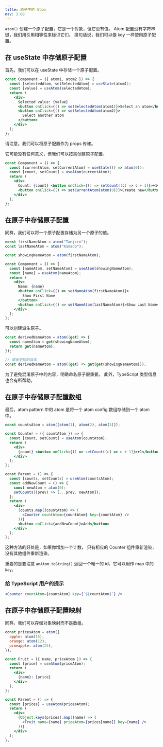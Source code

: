 ```yaml
---
title: 原子中的 Atom
nav: 3.08
---
```


`atom()` 创建一个原子配置，它是一个对象，但它没有值。
Atom 配置没有字符串键，我们用引用相等性来标识它们。
换句话说，我们可以像 key 一样使用原子配置。

## 在 useState 中存储原子配置

首先，我们可以在 useState 中存储一个原子配置。

```jsx
const Component = ({ atom1, atom2 }) => {
  const [selectedAtom, setSelectedAtom] = useState(atom1);
  const [value] = useAtom(selectedAtom);
  return (
    <div>
      Selected value: {value}
      <button onClick={() => setSelectedAtom(atom1)}>Select an atom</button>
      <button onClick={() => setSelectedAtom(atom2)}>
        Select another atom
      </button>
    </div>
  );
};
```

请注意，我们可以将原子配置作为 props 传递。

它可能没有任何意义，但我们可以按需创建原子配置。

```jsx
const Component = () => {
  const [currentAtom, setCurrentAtom] = useState(() => atom(0));
  const [count, setCount] = useAtom(currentAtom);
  return (
    <div>
      Count: {count} <button onClick={() => setCount((c) => c + 1)}>+1</button>
      <button onClick={() => setCurrentAtom(atom(0))}>Create new</button>
    </div>
  );
};
```

## 在原子中存储原子配置

同样，我们可以将一个原子配置存储为另一个原子的值。

```jsx
const firstNameAtom = atom("Tanjiro");
const lastNameAtom = atom("Kamado");

const showingNameAtom = atom(firstNameAtom);

const Component = () => {
  const [nameAtom, setNameAtom] = useAtom(showingNameAtom);
  const [name] = useAtom(nameAtom);
  return (
    <div>
      Name: {name}
      <button onClick={() => setNameAtom(firstNameAtom)}>
        Show First Name
      </button>
      <button onClick={() => setNameAtom(lastNameAtom)}>Show Last Name</button>
    </div>
  );
};
```

可以创建派生原子。

```js
const derivedNameAtom = atom((get) => {
  const nameAtom = get(showingNameAtom);
  return get(nameAtom);
});

// 或者更短的版本
const derivedNameAtom = atom((get) => get(get(showingNameAtom)));
```

为了避免混淆原子中的内容，明确命名原子很重要。
此外，TypeScript 类型信息也会有所帮助。

## 在原子中存储原子配置数组

最后，atom pattern 中的 atom 是将一个 atom config 数组存储到一个 atom 中。

```jsx
const countsAtom = atom([atom(1), atom(2), atom(3)]);

const Counter = ({ countAtom }) => {
  const [count, setCount] = useAtom(countAtom);
  return (
    <div>
      {count} <button onClick={() => setCount((c) => c + 1)}>+1</button>
    </div>
  );
};

const Parent = () => {
  const [counts, setCounts] = useAtom(countsAtom);
  const addNewCount = () => {
    const newAtom = atom(0);
    setCounts((prev) => [...prev, newAtom]);
  };
  return (
    <div>
      {counts.map((countAtom) => (
        <Counter countAtom={countAtom} key={countAtom} />
      ))}
      <button onClick={addNewCount}>Add</button>
    </div>
  );
};
```

这种方法的好处是，如果你增加一个计数，
只有相应的 Counter 组件重新渲染，没有其他组件重新渲染。

重要的是要注意 `anAtom.toString()` 返回一个唯一的 id，它可以用作 map 中的 `key`。

### 给 TypeScript 用户的提示

```jsx
<Counter countAtom={countAtom} key={`${countAtom}`} />
```

## 在原子中存储原子配置映射

同样，我们可以存储对象映射而不是数组。

```jsx
const pricesAtom = atom({
  apple: atom(15),
  orange: atom(12),
  pineapple: atom(25),
});

const Fruit = ({ name, priceAtom }) => {
  const [price] = useAtom(priceAtom);
  return (
    <div>
      {name}: {price}
    </div>
  );
};

const Parent = () => {
  const [prices] = useAtom(pricesAtom);
  return (
    <div>
      {Object.keys(prices).map((name) => (
        <Fruit name={name} priceAtom={prices[name]} key={name} />
      ))}
    </div>
  );
};
```

